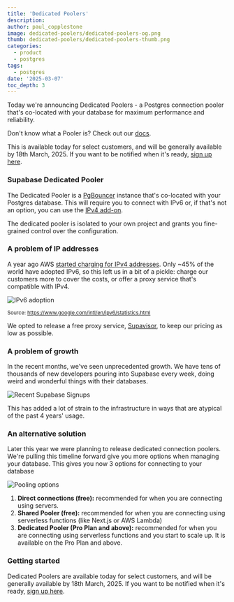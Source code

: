```yaml
---
title: 'Dedicated Poolers'
description:
author: paul_copplestone
image: dedicated-poolers/dedicated-poolers-og.png
thumb: dedicated-poolers/dedicated-poolers-thumb.png
categories:
  - product
  - postgres
tags:
  - postgres
date: '2025-03-07'
toc_depth: 3
---
```


Today we're announcing Dedicated Poolers - a Postgres connection pooler that's co-located with your database for maximum performance and reliability.

<Admonition type="info">

Don't know what a Pooler is? Check out our [docs](/docs/guides/database/connecting-to-postgres#serverside-poolers).

</Admonition>

This is available today for select customers, and will be generally available by 18th March, 2025. If you want to be notified when it's ready, [sign up here](https://supabase.com/todo).

### Supabase Dedicated Pooler

The Dedicated Pooler is a [PgBouncer](https://www.pgbouncer.org/) instance that's co-located with your Postgres database. This will require you to connect with IPv6 or, if that's not an option, you can use the [IPv4 add-on](/guides/platform/ipv4-address).

The dedicated pooler is isolated to your own project and grants you fine-grained control over the configuration.

### A problem of IP addresses

A year ago AWS [started charging for IPv4 addresses](/blog/ipv6). Only ~45% of the world have adopted IPv6, so this left us in a bit of a pickle: charge our customers more to cover the costs, or offer a proxy service that's compatible with IPv4.

![IPv6 adoption](/images/blog/dedicated-poolers/ipv6-adoption.png)

<small>Source: https://www.google.com/intl/en/ipv6/statistics.html</small>

We opted to release a free proxy service, [Supavisor](/blog/supavisor-postgres-connection-pooler), to keep our pricing as low as possible.

### A problem of growth

In the recent months, we've seen unprecedented growth. We have tens of thousands of new developers pouring into Supabase every week, doing weird and wonderful things with their databases.

![Recent Supabase Signups](/images/blog/dedicated-poolers/signups.png)

This has added a lot of strain to the infrastructure in ways that are atypical of the past 4 years' usage.

### An alternative solution

Later this year we were planning to release dedicated connection poolers. We're pulling this timeline forward give you more options when managing your database. This gives you now 3 options for connecting to your database

![Pooling options](/images/blog/dedicated-poolers/connection-options.png)

1. **Direct connections (free):** recommended for when you are connecting using servers.
2. **Shared Pooler (free):** recommended for when you are connecting using serverless functions (like Next.js or AWS Lambda)
3. **Dedicated Pooler (Pro Plan and above):** recommended for when you are connecting using serverless functions and you start to scale up. It is available on the Pro Plan and above.

### Getting started

Dedicated Poolers are available today for select customers, and will be generally available by 18th March, 2025. If you want to be notified when it's ready, [sign up here](https://supabase.com/todo).
